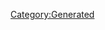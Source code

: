 {{Database/Music/MusicInfo
 |ID=154
 |Cov=155
 |Cd=1
 |Nam=148
 |Div=148
 |Ma=1
 |SerieId=4
 |SerieLogoId=4
 |WavId=155
 |VariationId=0
 |Dsc=148
 |Strt=10
 |ValkyrieBattle=1
 |ValkyrieIntro=1
 |ValkyrieIntroSky=1
 |DivaSolo=1
 |DivaMulti=1
 |Exp=1
}}
[[Category:Generated]]

